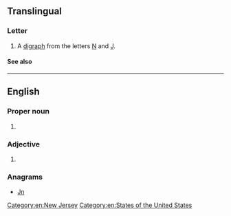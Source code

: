 {{character info/new|Ǌ}}
{{also|nj|Nj|nJ|.nj|N.J.}}
==Translingual==

===Letter===
{{mul-letter|upper=NJ|mixed=Nj|lower=nj|sc=Latn}}

# A [[digraph]] from the letters [[N]] and [[J]].

====See also====
{{Latn-script}}

----

==English==

===Proper noun===
{{en-proper noun}}

# {{initialism of|New Jersey|lang=en}}

===Adjective===
{{en-adj|-}}

# {{initialism of|non-[[Jewish]]|lang=en}}

===Anagrams===
* [[Jn#English|Jn]]

[[Category:en:New Jersey]]
[[Category:en:States of the United States]]